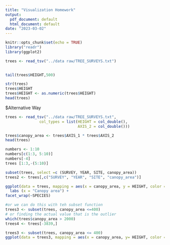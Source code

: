 ```yaml
---
title: "Visualization Homework"
output:
  pdf_document: default
  html_document: default
date: "2023-03-02"
---
```


```r
knitr::opts_chunk$set(echo = TRUE)
library("readr")
library(ggplot2)
```

```r
trees <- read_tsv("../data raw/TREE_SURVEYS.txt")
  
```

```r
tail(trees$HEIGHT,500)
```

```r
str(trees)
trees$HEIGHT
trees$HEIGHT <- as.numeric(trees$HEIGHT)
head(trees)
```
$Alternative Way
```r
trees <- read_tsv("../data raw/TREE_SURVEYS.txt",
               col_types = list(HEIGHT = col_double(),
                                AXIS_2 = col_double()))
```

```r
trees$canopy_area <- trees$AXIS_1 * trees$AXIS_2
head(trees)
```

```r
numbers <- 1:10
numbers[c(1:3, 5:10)]
numbers[-4]
trees [1:3,-(5:10)]
```

```r
subset(trees, select =c (SURVEY, YEAR, SITE, canopy_area))
trees2 <- trees[,c("SURVEY", "YEAR", "SITE", "canopy_area")]
```

```r
ggplot(data = trees, mapping = aes(x = canopy_area, y = HEIGHT, color = TREATMENT)) + geom_point() + 
  labs (x = "Canopy area") + 
facet_wrap(~SPECIES)
```

```r
#or we can do this with teh subset function
trees3 <- subset(trees, canopy_area <=400)
# or finding the actual value that is the outlier
which(trees$canopy_area > 2000)
trees4 <- trees[-3839,]
```

```r
trees3 <- subset(trees, canopy_area <= 400)
ggplot(data = trees3, mapping = aes(x = canopy_area, y= HEIGHT, color = TREATMENT)) + geom_point() + facet_wrap(~SPECIES)
```
